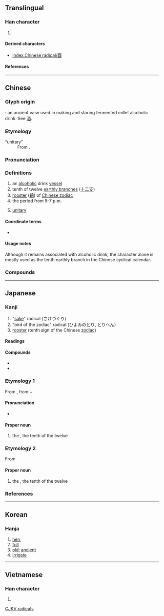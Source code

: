 {{also|丣|西}}
{{character info/new}}
==Translingual==
{{stroke order|type=animate}}

===Han character===
{{Han char|rn=164|rad=酉|as=00|sn=7|four=10600|canj=MCWM|ids=⿴西一}}

# {{mul-kangxi radical-def}}

====Derived characters====
* [[Index:Chinese radical/酉]]

====References====
{{Han ref|kx=1280.020|dkj=39763|dj=1778.360|hdz=63572.010|uh=9149}}

----

==Chinese==
{{zh-forms|alt=丣}}

===Glyph origin===
{{Han etym}}
{{liushu|p}}: an ancient vase used in making and storing fermented millet alcoholic drink. See [[酒]].

===Etymology===
{{rfe|zh}}

;“unitary”
:From {{bor|zh|en|unitary|'''u'''nitary}}.

===Pronunciation===
{{zh-pron
|m=yǒu
|c=jau5
|h=pfs=yu
|mn=iú
|w=
|mc=y
|oc=y
|cat=n,a
}}

===Definitions===
{{zh-hanzi}}

# an [[alcoholic]] drink [[vessel]]
# tenth of twelve [[earthly branch]]es ([[十二支]])
# [[rooster]] ([[鷄]]) of [[W:Chinese zodiac|Chinese zodiac]]
# the period from 5-7 p.m.
# {{lb|zh|mathematics}} [[unitary]]

====Coordinate terms====
* {{list:earthly branches/zh}}

====Usage notes====
Although it remains associated with alcoholic drink, the character alone is mostly used as the tenth earthly branch in the Chinese cyclical calendar.

===Compounds===
{{zh-der|三酉|卯酉|卯酉參辰|卯酉子午|參辰卯酉|子午卯酉|才貫二酉|書畫卯酉|書通二酉|酉字牌|酉時|酉陽雜俎|鬼酉上車|酉群}}

----

==Japanese==

===Kanji===
{{ja-kanji|grade=n|rs=酉00}}

# "[[sake]]" radical (さけづぐり)
# "bird of the zodiac" radical (ひよみのとり, とりへん)
# [[rooster]] (tenth sign of the Chinese [[zodiac]])

====Readings====
{{ja-readings
|goon=ゆ
|kanon=ゆう<いう
|kun=とり-
|nanori=なが, みのる
}}

====Compounds====
* {{ja-r|卯酉線|ぼうゆうせん}}
* {{ja-r|酉年|とりどし}}

===Etymology 1===
{{ja-kanjitab|とり|yomi=k}}
{{wp|lang=ja}}
From {{m|ja|鶏|tr=niwatori, tori||[[chicken]]}}, from {{m|ja|庭|tr=niwa||[[garden]]}} + {{m|ja|鳥|tr=tori||[[bird]]}}

====Pronunciation====
{{ja-pron|acc=0|y=k|とり}}
* {{hmp|lang=ja|sort=とり|鳥|鶏}}

====Proper noun====
{{ja-pos|proper|とり}}

# the {{w|Rooster (zodiac)|Rooster}}, the tenth of the twelve {{w|Earthly Branches}}

===Etymology 2===
{{ja-kanjitab|ゆう|yomi=o}}
From {{der|ja|ltc|酉|tr=yuw<sup>X</sup>|sort=ゆう}}

====Proper noun====
{{ja-pos|proper|ゆう|hhira=いう}}

# the {{w|Rooster (zodiac)|Rooster}}, the tenth of the twelve {{w|Earthly Branches}}

===References===
{{ja-kref
|jis=4653
|ku=3851
|shift=93D1
|euc=C6D3
|freq=2468
|nelson=4775
|newnelson=6157
|halpern=3544
|kld=2207
|heisig=1427
|tuttle=2254
}}

{{cln|ja|words with multiple readings}}
{{topics|ja|Earthly Branches|sort=とり}}

----

==Korean==

===Hanja===
{{ko-hanja/new|[[닭]]/[[열째]] [[지지]]|유}}

# [[hen]], 
# [[full]]
# [[old]]; [[ancient]]
# [[irrigate]]

----

==Vietnamese==

===Han character===
{{vi-readings|reading=[[dấu]], [[dậu]], [[giấu]], [[giậu]]|rs=酉00}}

# {{defn|lang=vi|sort=酉00}}

[[Category:CJKV radicals|CJKV radicals]]
